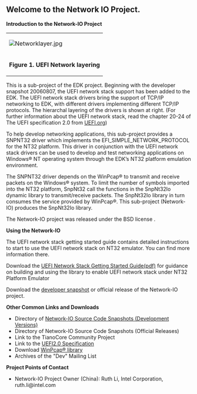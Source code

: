 <!-- [[Category:EDK]] -->
{{project-summary
|sum=SNP NT32 Network I/O|cat=none
|lic=[http://www.opensource.org/licenses/bsd-license.php BSD]
|own=rli6, xlee |docs=http://sourceforge.net/projects/network-io/files
|src=https://network-io.svn.sourceforge.net/svnroot/network-io/trunk
|dev=http://sourceforge.net/projects/network-io/develop}}
== Welcome to the Network IO Project. ==
'''Introduction to the Network-IO Project'''
{|border="0" align="right"
|-
|[[Image:Networklayer.jpg]]<br>
|-align="center"
|'''Figure 1. UEFI Network layering'''
|}

This is a sub-project of the EDK project. Beginning with the developer snapshot 20060807, the UEFI network stack support has been added to the EDK. The UEFI network stack drivers bring the support of TCP/IP networking to EDK, with different drivers implementing different TCP/IP protocols. The hierarchal layering of the drivers is shown at right. (For further information about the UEFI network stack, read the chapter 20-24 of The UEFI specification 2.0 from [http://www.uefi.org UEFI.org])

To help develop networking applications, this sub-project provides a SNPNT32 driver which implements the EFI_SIMPLE_NETWORK_PROTOCOL for the NT32 platform. This driver in conjunction with the UEFI network stack drivers can be used to develop and test networking applications on Windows® NT operating system through the EDK’s NT32 platform emulation environment.

The SNPNT32 driver depends on the WinPcap® to transmit and receive packets on the Windows® system. To limit the number of symbols imported into the NT32 platform, SnpNt32 call the functions in the SnpNt32Io dynamic library to transmit/receive packets. The SnpNt32Io library in turn consumes the service provided by WinPcap®. This sub-project (Network-IO) produces the SnpNt32Io library.

The Network-IO project was released under the BSD license .

'''Using the Network-IO'''

The UEFI network stack getting started guide contains detailed instructions to start to use the UEFI network stack on NT32 emulator. You can find more information there.

Download the [http://sourceforge.net/projects/network-io/files/Documents/EFINetworkStackGettingStarted.pdf/download UEFI Network Stack Getting Started Guide(pdf)] for guidance on building and using the library to enable UEFI network stack under NT32 Platform Emulator

Download the [https://sourceforge.net/projects/network-io/files/Releases/Development%20Snapshots/NeworkIo-Dev-Snapshot-20090420.zip/download developer snapshot] or official release of the Network-IO project.

'''Other Common Links and Downloads'''

*Directory of [https://sourceforge.net/projects/network-io/files/Releases/Development%20Snapshots Network-IO Source Code Snapshots (Development Versions)]
*Directory of Network-IO Source Code Snapshots (Official Releases) 
*Link to the TianoCore Community Project 
*Link to the [http://www.uefi.org/ UEFI2.0 Specification]  
*Download [http://www.winpcap.org/ WinPcap® library]
*Archives of the "Dev" Mailing List 

'''Project Points of Contact'''

*Network-IO Project Owner (China): Ruth Li, Intel Corporation, ruth.li@intel.com